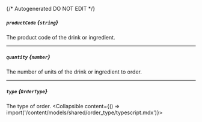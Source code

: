 {/* Autogenerated DO NOT EDIT  */}

##### `productCode` *{`string`}*
The product code of the drink or ingredient.

---
##### `quantity` *{`number`}*
The number of units of the drink or ingredient to order.

---
##### `type` *{`OrderType`}*
The type of order.
<Collapsible content={() => import('/content/models/shared/order_type/typescript.mdx')}>
</Collapsible>

